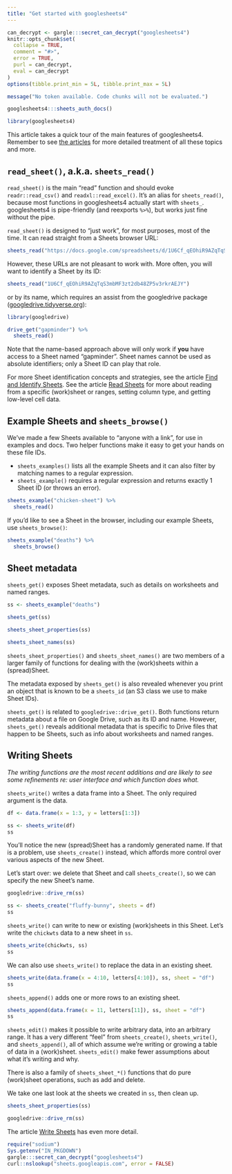 ```yaml
---
title: "Get started with googlesheets4"
---
```


```r
can_decrypt <- gargle:::secret_can_decrypt("googlesheets4")
knitr::opts_chunk$set(
  collapse = TRUE,
  comment = "#>",
  error = TRUE,
  purl = can_decrypt,
  eval = can_decrypt
)
options(tibble.print_min = 5L, tibble.print_max = 5L)
```

```r
message("No token available. Code chunks will not be evaluated.")
```

```r
googlesheets4:::sheets_auth_docs()
```

```r
library(googlesheets4)
```

This article takes a quick tour of the main features of googlesheets4. 
Remember to see [the articles](https://googlesheets4.tidyverse.org/articles/index.html) for more detailed treatment of all these topics and more.

## `read_sheet()`, a.k.a. `sheets_read()`

`read_sheet()` is the main "read" function and should evoke `readr::read_csv()` and `readxl::read_excel()`. It's an alias for `sheets_read()`, because most functions in googlesheets4 actually start with `sheets_`. googlesheets4 is pipe-friendly (and reexports `%>%`), but works just fine without the pipe.

`read_sheet()` is designed to "just work", for most purposes, most of the time. It can read straight from a Sheets browser URL:

```r
sheets_read("https://docs.google.com/spreadsheets/d/1U6Cf_qEOhiR9AZqTqS3mbMF3zt2db48ZP5v3rkrAEJY/edit#gid=780868077")
```

However, these URLs are not pleasant to work with. More often, you will want to identify a Sheet by its ID:

```r
sheets_read("1U6Cf_qEOhiR9AZqTqS3mbMF3zt2db48ZP5v3rkrAEJY")
```

or by its name, which requires an assist from the googledrive package ([googledrive.tidyverse.org](https://googledrive.tidyverse.org)):

<!-- remove the 'message = i' later -->

```r
library(googledrive)

drive_get("gapminder") %>% 
  sheets_read()
```

Note that the name-based approach above will only work if **you** have access to a Sheet named "gapminder". Sheet names cannot be used as absolute identifiers; only a Sheet ID can play that role.

For more Sheet identification concepts and strategies, see the article [Find and Identify Sheets](https://googlesheets4.tidyverse.org/articles/articles/find-identify-sheets.html). See the article [Read Sheets](https://googlesheets4.tidyverse.org/articles/articles/find-identify-sheets.html) for more about reading from a specific (work)sheet or ranges, setting column type, and getting low-level cell data.

## Example Sheets and `sheets_browse()`

We've made a few Sheets available to "anyone with a link", for use in examples and docs. Two helper functions make it easy to get your hands on these file IDs.

  * `sheets_examples()` lists all the example Sheets and it can also filter by
    matching names to a regular expression.
  * `sheets_example()` requires a regular expression and returns exactly 1 Sheet
    ID (or throws an error).
    
```r
sheets_example("chicken-sheet") %>% 
  sheets_read()
```

If you'd like to see a Sheet in the browser, including our example Sheets, use `sheets_browse()`:

```r
sheets_example("deaths") %>%
  sheets_browse()
```

## Sheet metadata

`sheets_get()` exposes Sheet metadata, such as details on worksheets and named ranges.

```r
ss <- sheets_example("deaths")

sheets_get(ss)

sheets_sheet_properties(ss)

sheets_sheet_names(ss)
```

`sheets_sheet_properties()` and `sheets_sheet_names()` are two members of a larger family of functions for dealing with the (work)sheets within a (spread)Sheet.

The metadata exposed by `sheets_get()` is also revealed whenever you print an object that is known to be a `sheets_id` (an S3 class we use to make Sheet IDs).

`sheets_get()` is related to `googledrive::drive_get()`. Both functions return metadata about a file on Google Drive, such as its ID and name. However, `sheets_get()` reveals additional metadata that is specific to Drive files that happen to be Sheets, such as info about worksheets and named ranges.

## Writing Sheets

*The writing functions are the most recent additions and are likely to see some refinements re: user interface and which function does what.*

`sheets_write()` writes a data frame into a Sheet. The only required argument is the data.

```r
df <- data.frame(x = 1:3, y = letters[1:3])

ss <- sheets_write(df)
ss
```

You'll notice the new (spread)Sheet has a randomly generated name. If that is a problem, use `sheets_create()` instead, which affords more control over various aspects of the new Sheet.

Let's start over: we delete that Sheet and call `sheets_create()`, so we can specify the new Sheet's name.

```r
googledrive::drive_rm(ss)

ss <- sheets_create("fluffy-bunny", sheets = df)
ss
```

`sheets_write()` can write to new or existing (work)sheets in this Sheet. Let's write the `chickwts` data to a new sheet in `ss`.

```r
sheets_write(chickwts, ss)
ss
```

We can also use `sheets_write()` to replace the data in an existing sheet.

```r
sheets_write(data.frame(x = 4:10, letters[4:10]), ss, sheet = "df")
ss
```

`sheets_append()` adds one or more rows to an existing sheet.

```r
sheets_append(data.frame(x = 11, letters[11]), ss, sheet = "df")
ss
```

`sheets_edit()` makes it possible to write arbitrary data, into an arbitrary range. It has a very different "feel" from `sheets_create()`, `sheets_write()`, and `sheets_append()`, all of which assume we're writing or growing a table of data in a (work)sheet. `sheets_edit()` make fewer assumptions about what it's writing and why.

There is also a family of `sheets_sheet_*()` functions that do pure (work)sheet operations, such as add and delete.

We take one last look at the sheets we created in `ss`, then clean up.

```r
sheets_sheet_properties(ss)

googledrive::drive_rm(ss)
```

The article [Write Sheets](https://googlesheets4.tidyverse.org/articles/articles/write-sheets.html) has even more detail.

```r
require("sodium")
Sys.getenv("IN_PKGDOWN")
gargle:::secret_can_decrypt("googlesheets4")
curl::nslookup("sheets.googleapis.com", error = FALSE)
```

